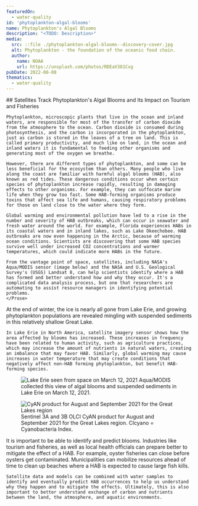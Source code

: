 ```yaml
---
featuredOn:
  - water-quality
id: 'phytoplankton-algal-blooms'
name: Phytoplankton's Algal Blooms
description: "<TODO: Description>"
media:
  src: ::file ./phytoplankton-algal-blooms--discovery-cover.jpg
  alt: Phytoplankton - the foundation of the oceanic food chain. 
  author:
    name: NOAA
    url: https://unsplash.com/photos/RDEaV381Cxg
pubDate: 2022-08-08
thematics:
  - water-quality
---
```


<Block>
  <Prose>
    ## Satellites Track Phytoplankton's Algal Blooms and Its Impact on Tourism and Fisheries
    
    Phytoplankton, microscopic plants that live in the ocean and inland waters, are responsible for most of the transfer of carbon dioxide from the atmosphere to the ocean. Carbon dioxide is consumed during photosynthesis, and the carbon is incorporated in the phytoplankton, just as carbon is stored in the leaves of a tree on land. This is called primary productivity, and much like on land, in the ocean and inland waters it is fundamental to feeding other organisms and generating most of the oxygen we breathe.

    However, there are different types of phytoplankton, and some can be less beneficial for the ecosystem than others. Many people who live along the coast are familiar with harmful algal blooms (HAB), also known as red tides. These dangerous conditions occur when certain species of phytoplankton increase rapidly, resulting in damaging effects to other organisms. For example, they can suffocate marine life when they grow too fast. Some HAB-forming organisms produce toxins that affect sea life and humans, causing respiratory problems for those on land close to the water where they form.

    Global warming and environmental pollution have led to a rise in the number and severity of HAB outbreaks, which can occur in seawater and fresh water around the world. For example, Florida experiences HABs in its coastal waters and in inland lakes, such as Lake Okeechobee. HAB outbreaks are now even happening in the Arctic, because of warming ocean conditions. Scientists are discovering that some HAB species survive well under increased CO2 concentrations and warmer temperatures, which could indicate more HABs in the future.

    From the vantage point of space, satellites, including NASA's Aqua/MODIS sensor (image below) and the NASA and U.S. Geological Survey's (USGS) Landsat 8, can help scientists identify where a HAB has formed and better understand how and why they occur. It's a complicated data analysis process, but one that researchers are automating to assist resource managers in identifying potential problems. 
    </Prose>
</Block>

<Block>
  <Prose>
    At the end of winter, the ice is nearly all gone from Lake Erie, and growing phytoplankton populations are revealed mingling with suspended sediments in this relatively shallow Great Lake.

    In Lake Erie in North America, satellite imagery sensor shows how the area affected by blooms has increased. These increases in frequency have been related to human activity, such as agriculture practices, which may increase the amount of nutrients in natural waters, creating an imbalance that may favor HAB. Similarly, global warming may cause increases in water temperature that may create conditions that negatively affect non-HAB forming phytoplankton, but benefit HAB-forming species.
  </Prose>
  <Figure>
    <Image
      src={new URL('./lake-erie.jpg', import.meta.url).href}
      alt='Lake Erie seen from space on March 12, 2021'
    />
    <Caption attrAuthor='NASA' attrUrl='https://nasa.gov/'>
      Aqua/MODIS collected this view of algal blooms and suspended sediments in Lake Erie on March 12, 2021.
    </Caption>
  </Figure>
</Block>

<Block>
  <Figure>
    <Image
      src={new URL('.//cyan-product.png', import.meta.url).href}
      alt='CyAN product for August and September 2021 for the Great Lakes region'
    />
    <Caption attrAuthor='Bridget Seegers, NASA' attrUrl='https://nasa.gov/'>
      Sentinel 3A and 3B OLCI CyAN product for August and September 2021 for the Great Lakes region. CIcyano = Cyanobacteria Index.
  </Figure>
  <Prose>
    It is important to be able to identify and predict blooms. Industries like tourism and fisheries, as well as local health officials can prepare better to mitigate the effect of a HAB. For example, oyster fisheries can close before oysters get contaminated. Municipalities can mobilize resources ahead of time to clean up beaches where a HAB is expected to cause large fish kills.

    Satellite data and models can be combined with water samples to identify and eventually predict HAB occurrences to help us understand why they happen and to mitigate the effects. Ultimately, this is also important to better understand exchange of carbon and nutrients between the land, the atmosphere, and aquatic environments.
  </Prose>
</Block>